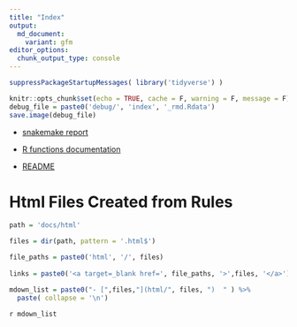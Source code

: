 ```yaml
---
title: "Index"
output: 
  md_document:
    variant: gfm
editor_options:
  chunk_output_type: console
---
```



```r
suppressPackageStartupMessages( library('tidyverse') ) 
```

```r

knitr::opts_chunk$set(echo = TRUE, cache = F, warning = F, message = F)
debug_file = paste0('debug/', 'index', '_rmd.Rdata')
save.image(debug_file)
```

- [snakemake report](./snakemake_report/index.html)

- [R functions documentation](./{{cookiecutter.project_name}}Rdocs/index.html)

- [README](README.html)

# Html Files Created from Rules

```r

path = 'docs/html'

files = dir(path, pattern = '.html$')

file_paths = paste0('html', '/', files)
  
links = paste0('<a target=_blank href=', file_paths, '>',files, '</a>')

```

```r
mdown_list = paste0("- [",files,"](html/", files, ")  " ) %>%
  paste( collapse = '\n')
```

`r mdown_list`

